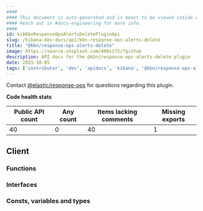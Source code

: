 ```yaml
---
####
#### This document is auto-generated and is meant to be viewed inside our experimental, new docs system.
#### Reach out in #docs-engineering for more info.
####
id: kibKbnResponseOpsAlertsDeletePluginApi
slug: /kibana-dev-docs/api/kbn-response-ops-alerts-delete
title: "@kbn/response-ops-alerts-delete"
image: https://source.unsplash.com/400x175/?github
description: API docs for the @kbn/response-ops-alerts-delete plugin
date: 2025-10-05
tags: ['contributor', 'dev', 'apidocs', 'kibana', '@kbn/response-ops-alerts-delete']
---
```




Contact [@elastic/response-ops](https://github.com/orgs/elastic/teams/response-ops) for questions regarding this plugin.

**Code health stats**

| Public API count  | Any count | Items lacking comments | Missing exports |
|-------------------|-----------|------------------------|-----------------|
| 40 | 0 | 40 | 1 |

## Client

### Functions
<DocDefinitionList data={kbnResponseOpsAlertsDeleteObj.client.functions}/>

### Interfaces
<DocDefinitionList data={kbnResponseOpsAlertsDeleteObj.client.interfaces}/>

### Consts, variables and types
<DocDefinitionList data={kbnResponseOpsAlertsDeleteObj.client.misc}/>

